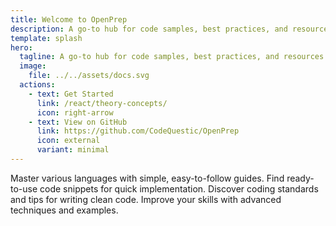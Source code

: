 ```yaml
---
title: Welcome to OpenPrep
description: A go-to hub for code samples, best practices, and resources across multiple programming languages.
template: splash
hero:
  tagline: A go-to hub for code samples, best practices, and resources across multiple programming languages.
  image:
    file: ../../assets/docs.svg
  actions:
    - text: Get Started
      link: /react/theory-concepts/
      icon: right-arrow
    - text: View on GitHub
      link: https://github.com/CodeQuestic/OpenPrep
      icon: external
      variant: minimal
---
```



<CardGrid stagger>
  <Card title=" Learn Programming Easily" icon="open-book">
    Master various languages with simple, easy-to-follow guides.
  </Card>
  <Card title="Copy-Paste Code Snippets" icon="add-document">
    Find ready-to-use code snippets for quick implementation.
  </Card>
  <Card title="Follow Best Practices" icon="approve-check">
    Discover coding standards and tips for writing clean code.
  </Card>
  <Card title="Level Up Your Coding" icon="rocket">
    Improve your skills with advanced techniques and examples.
  </Card>
</CardGrid>
